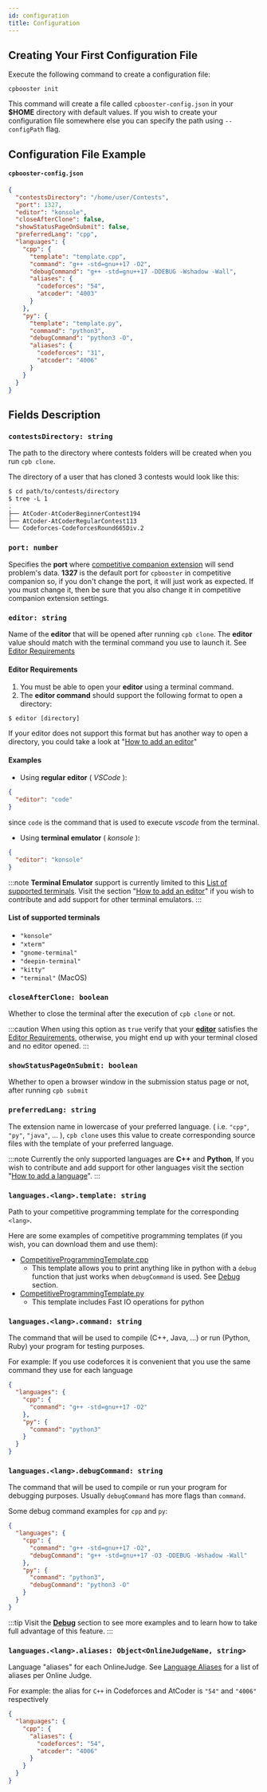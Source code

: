 ```yaml
---
id: configuration
title: Configuration
---
```


## Creating Your First Configuration File

Execute the following command to create a configuration file:

```shell
cpbooster init
```

This command will create a file called `cpbooster-config.json` in your **$HOME** directory with default values.
If you wish to create your configuration file somewhere else you can specify the path using `--configPath` flag.

## Configuration File Example

#### `cpbooster-config.json`

```json
{
  "contestsDirectory": "/home/user/Contests",
  "port": 1327,
  "editor": "konsole",
  "closeAfterClone": false,
  "showStatusPageOnSubmit": false,
  "preferredLang": "cpp",
  "languages": {
    "cpp": {
      "template": "template.cpp",
      "command": "g++ -std=gnu++17 -O2",
      "debugCommand": "g++ -std=gnu++17 -DDEBUG -Wshadow -Wall",
      "aliases": {
        "codeforces": "54",
        "atcoder": "4003"
      }
    },
    "py": {
      "template": "template.py",
      "command": "python3",
      "debugCommand": "python3 -O",
      "aliases": {
        "codeforces": "31",
        "atcoder": "4006"
      }
    }
  }
}
```

## Fields Description

### `contestsDirectory: string`

The path to the directory where contests folders will be created when you run `cpb clone`.

The directory of a user that has cloned 3 contests would look like this:

```txt
$ cd path/to/contests/directory
$ tree -L 1
.
├── AtCoder-AtCoderBeginnerContest194
├── AtCoder-AtCoderRegularContest113
└── Codeforces-CodeforcesRound665Div.2
```

### `port: number`

Specifies the **port** where [competitive companion extension](https://github.com/jmerle/competitive-companion) will send problem's data.
**1327** is the default port for `cpbooster` in competitive companion so, if you don't change
the port, it will just work as expected. If you must change it, then be sure that you also
change it in competitive companion extension settings.

### `editor: string`

Name of the **editor** that will be opened after running `cpb clone`.
The **editor** value should match with the terminal command you use to launch it. See [Editor Requirements](#editor-requirements)

#### Editor Requirements

1. You must be able to open your **editor** using a terminal command.
2. The **editor command** should support the following format to open a directory:

```shell
$ editor [directory]
```

If your editor does not support this format but has another way to open a directory, you could take a look at
"[How to add an editor](/docs/add-editor-support)"

#### Examples

- Using **regular editor** ( _VSCode_ ):

```json
{
  "editor": "code"
}
```

since `code` is the command that is used to execute _vscode_ from the terminal.

- Using **terminal emulator** ( _konsole_ ):

```json
{
  "editor": "konsole"
}
```

:::note
**Terminal Emulator** support is currently limited to this [List of supported terminals](#list-of-supported-terminals).
Visit the section "[How to add an editor](/docs/add-editor-support)" if you wish to contribute and add support
for other terminal emulators.
:::

#### List of supported terminals

- `"konsole"`
- `"xterm"`
- `"gnome-terminal"`
- `"deepin-terminal"`
- `"kitty"`
- `"terminal"` (MacOS)

### `closeAfterClone: boolean`

Whether to close the terminal after the execution of `cpb clone` or not.

:::caution
When using this option as `true` verify that your [**editor**](#editor-string) satisfies the [Editor Requirements](#editor-requirements), otherwise,
you might end up with your terminal closed and no editor opened.
:::

### `showStatusPageOnSubmit: boolean`

Whether to open a browser window in the submission status page or not, after running `cpb submit`

### `preferredLang: string`

The extension name in lowercase of your preferred language. ( i.e. `"cpp"`, `"py"`, `"java"`, ... ),
`cpb clone` uses this value to create corresponding source files with the template of your
preferred language.

:::note
Currently the only supported languages are **C++** and **Python**, If you wish to contribute and add support
for other languages visit the section "[How to add a language](/docs/add-language-support)".
:::

### `languages.<lang>.template: string`

Path to your competitive programming template for the corresponding `<lang>`.

Here are some examples of competitive programming templates (if you wish, you can download them and use them):

- [CompetitiveProgrammingTemplate.cpp](https://gitlab.com/searleser97/competitive-programming-reference/-/blob/master/Reference/Coding%20Resources/C++/Competitive%20Programming%20Template.cpp)
  - This template allows you to print anything like in python with a `debug` function that just works when `debugCommand` is used. See [Debug](/docs/debug) section.
- [CompetitiveProgrammingTemplate.py](https://gitlab.com/searleser97/competitive-programming-reference/-/blob/master/Reference/Coding%20Resources/Python/Competitive%20Programming%20Template.py)
  - This template includes Fast IO operations for python

### `languages.<lang>.command: string`

The command that will be used to compile (C++, Java, ...) or run (Python, Ruby) your program for testing purposes.

For example: If you use codeforces it is convenient that you use the same command they use for each language

```json
{
  "languages": {
    "cpp": {
      "command": "g++ -std=gnu++17 -O2"
    },
    "py": {
      "command": "python3"
    }
  }
}
```

### `languages.<lang>.debugCommand: string`

The command that will be used to compile or run your program for debugging purposes.
Usually `debugCommand` has more flags than `command`.

Some debug command examples for `cpp` and `py`:

```json
{
  "languages": {
    "cpp": {
      "command": "g++ -std=gnu++17 -O2",
      "debugCommand": "g++ -std=gnu++17 -O3 -DDEBUG -Wshadow -Wall"
    },
    "py": {
      "command": "python3",
      "debugCommand": "python3 -O"
    }
  }
}
```

:::tip
Visit the [**Debug**](/docs/debug) section to see more examples and to learn how to take full advantage of this feature.
:::

### `languages.<lang>.aliases: Object<OnlineJudgeName, string>`

Language "aliases" for each OnlineJudge. See [Language Aliases](/docs/language-aliases) for a list of aliases per Online Judge.

For example: the alias for `C++` in Codeforces and AtCoder is `"54"` and `"4006"` respectively

```json
{
  "languages": {
    "cpp": {
      "aliases": {
        "codeforces": "54",
        "atcoder": "4006"
      }
    }
  }
}
```
